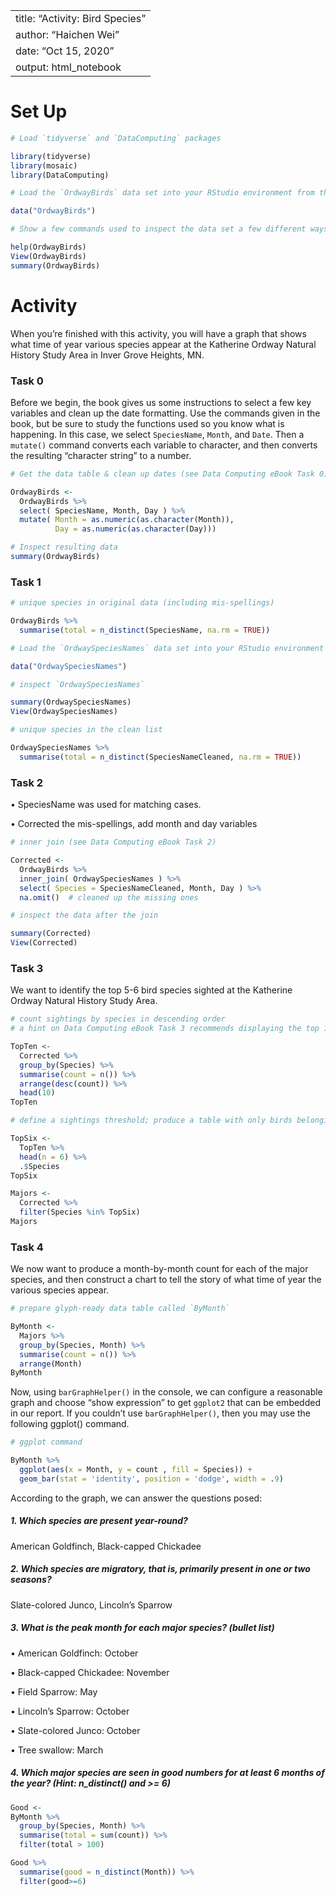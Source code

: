 
---
title: "Activity: Bird Species"
author: "Haichen Wei"
date: "Oct 15, 2020"
output: html_notebook
---


# Set Up

```r
# Load `tidyverse` and `DataComputing` packages

library(tidyverse)
library(mosaic)
library(DataComputing)

# Load the `OrdwayBirds` data set into your RStudio environment from the `DataComputing` package

data("OrdwayBirds")

# Show a few commands used to inspect the data set a few different ways

help(OrdwayBirds)
View(OrdwayBirds)
summary(OrdwayBirds)

```

# Activity

When you're finished with this activity, you will have a graph that shows what time of year various species appear at the Katherine Ordway Natural History Study Area in Inver Grove Heights, MN.

### Task 0

Before we begin, the book gives us some instructions to select a few key variables and clean up the date formatting.  Use the commands given in the book, but be sure to study the functions used so you know what is happening.  In this case, we select `SpeciesName`, `Month`, and `Date`. Then a `mutate()` command converts each variable to character, and then converts the resulting "character string" to a number.

```r
# Get the data table & clean up dates (see Data Computing eBook Task 0)

OrdwayBirds <-
  OrdwayBirds %>%
  select( SpeciesName, Month, Day ) %>%
  mutate( Month = as.numeric(as.character(Month)), 
          Day = as.numeric(as.character(Day)))

# Inspect resulting data
summary(OrdwayBirds)

```



### Task 1

```r
# unique species in original data (including mis-spellings)

OrdwayBirds %>%
  summarise(total = n_distinct(SpeciesName, na.rm = TRUE))

# Load the `OrdwaySpeciesNames` data set into your RStudio environment from the `DataComputing` package

data("OrdwaySpeciesNames")

# inspect `OrdwaySpeciesNames`

summary(OrdwaySpeciesNames)
View(OrdwaySpeciesNames)

# unique species in the clean list

OrdwaySpeciesNames %>%
  summarise(total = n_distinct(SpeciesNameCleaned, na.rm = TRUE))

```


### Task 2
  
• SpeciesName was used for matching cases.

• Corrected the mis-spellings, add month and day variables

```r
# inner join (see Data Computing eBook Task 2)

Corrected <-
  OrdwayBirds %>%
  inner_join( OrdwaySpeciesNames ) %>% 
  select( Species = SpeciesNameCleaned, Month, Day ) %>%
  na.omit()  # cleaned up the missing ones

# inspect the data after the join

summary(Corrected)
View(Corrected)

```


### Task 3

We want to identify the top 5-6 bird species sighted at the Katherine Ordway Natural History Study Area.

```r
# count sightings by species in descending order
# a hint on Data Computing eBook Task 3 recommends displaying the top 10 species to choose our threshold

TopTen <-
  Corrected %>%
  group_by(Species) %>%
  summarise(count = n()) %>%
  arrange(desc(count)) %>%
  head(10)
TopTen

# define a sightings threshold; produce a table with only birds belonging to major species

TopSix <-
  TopTen %>% 
  head(n = 6) %>% 
  .$Species
TopSix

Majors <-
  Corrected %>% 
  filter(Species %in% TopSix)
Majors
```


### Task 4

We now want to produce a month-by-month count for each of the major species, and then construct a chart to tell the story of what time of year the various species appear.

```r
# prepare glyph-ready data table called `ByMonth`

ByMonth <- 
  Majors %>%
  group_by(Species, Month) %>%
  summarise(count = n()) %>%
  arrange(Month)
ByMonth
```

Now, using `barGraphHelper()` in the console, we can configure a reasonable graph and choose "show expression" to get `ggplot2` that can be embedded in our report. If you couldn't use `barGraphHelper()`, then you may use the following ggplot() command. 


```r
# ggplot command

ByMonth %>%
  ggplot(aes(x = Month, y = count , fill = Species)) + 
  geom_bar(stat = 'identity', position = 'dodge', width = .9) 

```

According to the graph, we can answer the questions posed:

##### 1. Which species are present year-round?  

American Goldfinch, Black-capped Chickadee

##### 2. Which species are migratory, that is, primarily present in one or two seasons?

Slate-colored Junco, Lincoln's Sparrow


##### 3. What is the peak month for each major species? (bullet list)

• American Goldfinch: October

• Black-capped Chickadee: November

• Field Sparrow: May

• Lincoln's Sparrow: October

• Slate-colored Junco: October

• Tree swallow: March

##### 4. Which major species are seen in good numbers for at least 6 months of the year? (Hint: n_distinct() and >= 6)


```r
Good <-
ByMonth %>%
  group_by(Species, Month) %>%
  summarise(total = sum(count)) %>%
  filter(total > 100)

Good %>%
  summarise(good = n_distinct(Month)) %>% 
  filter(good>=6)
```


